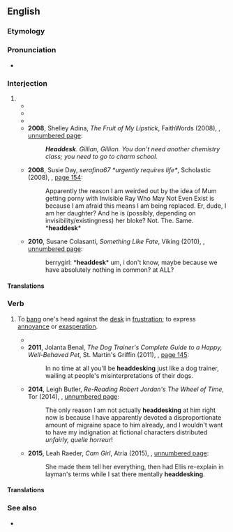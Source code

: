==English==

===Etymology===
{{compound|en|head|desk}}

===Pronunciation===
* {{IPA|/hɛd.dɛsk/|lang=en}}

===Interjection===
{{en-interj}}

# {{non-gloss definition|Used to express [[frustration]] or irritated [[disbelief]], from the tendency of annoyed or irritated people to want to repeatedly bang their heads against their desk.}}
#* {{quote-newsgroup
|lang=en
|last=Espindola
|first=Antony
|title=Re: Top Ten Signs A Guest At Your Memorial Day Barbecue Is A Spy
|newsgroup=alt.fan.james-bond
|id=37513F4E.CB1511E7@Netscape.net
|url=https://groups.google.com/forum/#!original/alt.fan.james-bond/uFpPyk8wkJs/0ppW3eA9TSsJ
|accessdate=2017-02-08
|date=1999/05/30
|passage=*thump* *thump* *thump* *thump*[1] ... [1] '''head/desk''' interface sounds
}}
#* {{quote-newsgroup
|lang=en
|last=Green
|first=Mark
|title=Re: Are shy people oppressed
|newsgroup=alt.support.shyness
|id=88139ee2.0108160306.5a56d802@posting.google.com
|url=https://groups.google.com/forum/#!original/alt.support.shyness/ujTaIamM1us/aK7deOhVVqMJ
|accessdate=2017-02-08
|date=16 Aug 2001
|passage=And as we leave, the shybies immediately complain that, although they would have liked to be in the musical, it was hardly fair that they were forced to perform with no script or rehearsal and without even a passed audition confirming they were fit for the part; in fact, it could have been done deliberately to oppress and humiliate them. '''Head, desk'''. Thump. Thump. Thump.
}}
#* {{quote-newsgroup
|lang=en
|last=MacFarlane
|first=Mariot
|title=Re: Dickens Faire: looking for garb to borrow
|newsgroup=alt.fairs.renaissance
|id=hGdt9.601$zR7.44124330@newssvr13.news.prodigy.com
|url=https://groups.google.com/forum/#!original/alt.fairs.renaissance/F1w1ELDoFGA/kyJnCnSXP04J
|accessdate=2017-02-08
|date=22 Oct 2002
|passage=It would still be very fun to do. Sweetie looked at me really funny when I told him about it. He didn't get it either *'''head-desk''', '''head-desk'''*
}}
#* '''2008''', Shelley Adina, ''The Fruit of My Lipstick'', FaithWords (2008), {{ISBN|9780446538008}}, [https://books.google.com/books?id=6L_6QQCEOi8C&pg=PT18&dq=%22headdesk%22 unnumbered page]:
#*: '''''Headdesk'''. Gillian, Gillian. You don't need another chemistry class; you need to go to charm school.''
#* '''2008''', Susie Day, ''serafina67 *urgently requires life*'', Scholastic (2008), {{ISBN|9780545073523}}, [https://books.google.com/books?id=A3FXCG2En58C&pg=PA154&dq=%22headdesk%22 page 154]:
#*: Apparently the reason I am weirded out by the idea of Mum getting porny with Invisible Ray Who May Not Even Exist is because I am afraid this means I am being replaced. Er, dude, I am her daughter? And he is (possibly, depending on invisibility/existingness) her bloke? Not. The. Same. *'''headdesk'''*
#* '''2010''', Susane Colasanti, ''Something Like Fate'', Viking (2010), {{ISBN|9781101223000}}, [https://books.google.com/books?id=aKtmTA4vdkIC&pg=PT19&dq=%22headdesk%22 unnumbered page]:
#*: berrygirl: *'''headdesk'''* um, i don't know, maybe because we have absolutely nothing in common? at ALL?

====Translations====
{{trans-top|expressing frustration}}
{{trans-mid}}
{{trans-bottom}}

===Verb===
{{en-verb}}

# {{lb|en|slang}} To [[bang]] one's head against the [[desk]] in [[frustration]]; {{lb|en|by extension}} to express [[annoyance]] or [[exasperation]].
#* {{quote-newsgroup
|lang=en
|last=Tobin
|first=Tom
|title=Re: MR: _manipulator_validate_FIELD() methods?
|newsgroup=django-users
|id=1fb3de5c0608081824j766463g52e109c405b18105@mail.gmail.com
|url=https://groups.google.com/forum/#!original/django-users/6NTx6QLeVaM/KbEoH-kLyCsJ
|accessdate=2017-02-08
|date=8 Aug 2006
|passage=Hopefully this will save someone else some '''head-desking'''; I'll see about writing up a patch for the docs describing this (unless I discover that I've been blind and this is, indeed, documented somewhere). :-D
}}
#* '''2011''', Jolanta Benal, ''The Dog Trainer's Complete Guide to a Happy, Well-Behaved Pet'', St. Martin's Griffin (2011), {{ISBN|9781429985154}}, [https://books.google.com/books?id=MISKbW9_p9wC&pg=PA145&dq=%22headdesking%22 page 145]:
#*: In no time at all you'll be '''headdesking''' just like a dog trainer, wailing at people's misinterpretations of their dogs.
#* '''2014''', Leigh Butler, ''Re-Reading Robert Jordan's The Wheel of Time'', Tor (2014), {{ISBN|9781466840652}}, [https://books.google.com/books?id=MYXAAwAAQBAJ&pg=PT480&dq=%22headdesking%22 unnumbered page]:
#*: The only reason I am not actually '''headdesking''' at him right now is because I have apparently devoted a disproportionate amount of migraine space to him already, and I wouldn't want to have my indignation at fictional characters distributed ''unfairly, quelle horreur''!
#* '''2015''', Leah Raeder, ''Cam Girl'', Atria (2015), {{ISBN|9781501115004}}, [https://books.google.com/books?id=bcD_BgAAQBAJ&pg=PT19&dq=%22headdesking%22 unnumbered page]:
#*: She made them tell her everything, then had Ellis re-explain in layman's terms while I sat there mentally '''headdesking'''.

====Translations====
{{trans-top|bang head against desk}}
{{trans-mid}}
{{trans-bottom}}

===See also===
* {{l|en|headbang}}